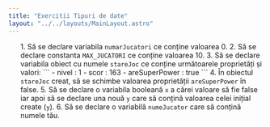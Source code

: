 ```yaml
---
title: "Exercitii Tipuri de date"
layout: "../../layouts/MainLayout.astro"
---
```


<ol class="exercise-list">
    1. Să se declare variabila <code>numarJucatori</code> ce conține valoarea 0.<InlineEditor exercise="tipuri-date.json:1"></InlineEditor> 
    2. Să se declare constanta <code>MAX_JUCATORI</code> ce conține valoarea 10.<InlineEditor exercise="tipuri-date.json:2"></InlineEditor>
    3. Să se declare variabila obiect cu numele <code>stareJoc</code> ce conține următoarele proprietăți și valori:
        ```
        - nivel : 1
        - scor : 163
        - areSuperPower : true
        ```
        <InlineEditor exercise="tipuri-date.json:3"></InlineEditor>
    4. În obiectul <code>stareJoc</code> creat, să se schimbe valoarea proprietății <code>areSuperPower</code> în false.<InlineEditor exercise="tipuri-date.json:4"></InlineEditor>
    5. Să se declare o variabila booleană <code>x</code> a cărei valoare să fie false iar apoi să se declare una nouă <code>y</code> care să conțină valoarea celei inițial create (<code>y</code>).<InlineEditor exercise="tipuri-date.json:5"></InlineEditor>
    6. Să se declare o variabilă <code>numeJucator</code> care să conțină numele tău.<InlineEditor exercise="tipuri-date.json:6"></InlineEditor>
</ol>